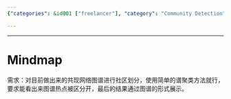 ```yaml
---
{"categories": &id001 ["freelancer"], "category": "Community Detection", "date": "2022-02-22 07:55:23", "description": "This text explores the process of creating a mindmap to divide a co-occurrence network graph into communities using basic clustering techniques. The objective is to visually highlight the graph's hotspots and present the findings in a network format.", "tags": *id001, "title": "Mindmap"}

---
```


------

# Mindmap

需求：对目前做出来的共现网络图谱进行社区划分，使用简单的谱聚类方法就行，要求能看出来图谱热点被区分开，最后的结果通过图谱的形式展示。


